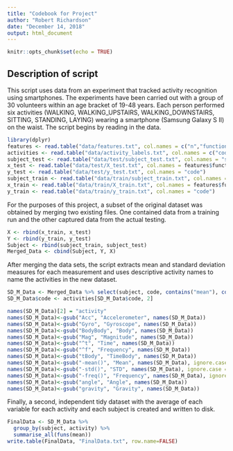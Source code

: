 ---
title: "Codebook for Project"
author: "Robert Richardson"
date: "December 14, 2018"
output: html_document
---

```{r setup, include=FALSE}
knitr::opts_chunk$set(echo = TRUE)
```

## Description of script


This script uses data from an experiment that tracked activity recognition using smartphones. The experiments have been carried out with a group of 30 volunteers within an age bracket of 19-48 years. Each person performed six activities (WALKING, WALKING_UPSTAIRS, WALKING_DOWNSTAIRS, SITTING, STANDING, LAYING) wearing a smartphone (Samsung Galaxy S II) on the waist. The script begins by reading in the data.

```{r}
library(dplyr)
features <- read.table("data/features.txt", col.names = c("n","functions"))
activities <- read.table("data/activity_labels.txt", col.names = c("code", "activity"))
subject_test <- read.table("data/test/subject_test.txt", col.names = "subject")
x_test <- read.table("data/test/X_test.txt", col.names = features$functions)
y_test <- read.table("data/test/y_test.txt", col.names = "code")
subject_train <- read.table("data/train/subject_train.txt", col.names = "subject")
x_train <- read.table("data/train/X_train.txt", col.names = features$functions)
y_train <- read.table("data/train/y_train.txt", col.names = "code")
```


For the purposes of this project, a subset of the original dataset was obtained by merging two existing files. One contained data from a training run and the other captured data from the actual testing. 

```{r}

X <- rbind(x_train, x_test)
Y <- rbind(y_train, y_test)
Subject <- rbind(subject_train, subject_test)
Merged_Data <- cbind(Subject, Y, X)
```


After merging the data sets, the script extracts mean and standard deviation measures for each measurement and uses descriptive activity names to name the activities in the new dataset.

```{r}
SD_M_Data <- Merged_Data %>% select(subject, code, contains("mean"), contains("std"))
SD_M_Data$code <- activities[SD_M_Data$code, 2]

names(SD_M_Data)[2] = "activity"
names(SD_M_Data)<-gsub("Acc", "Accelerometer", names(SD_M_Data))
names(SD_M_Data)<-gsub("Gyro", "Gyroscope", names(SD_M_Data))
names(SD_M_Data)<-gsub("BodyBody", "Body", names(SD_M_Data))
names(SD_M_Data)<-gsub("Mag", "Magnitude", names(SD_M_Data))
names(SD_M_Data)<-gsub("^t", "Time", names(SD_M_Data))
names(SD_M_Data)<-gsub("^f", "Frequency", names(SD_M_Data))
names(SD_M_Data)<-gsub("tBody", "TimeBody", names(SD_M_Data))
names(SD_M_Data)<-gsub("-mean()", "Mean", names(SD_M_Data), ignore.case = TRUE)
names(SD_M_Data)<-gsub("-std()", "STD", names(SD_M_Data), ignore.case = TRUE)
names(SD_M_Data)<-gsub("-freq()", "Frequency", names(SD_M_Data), ignore.case = TRUE)
names(SD_M_Data)<-gsub("angle", "Angle", names(SD_M_Data))
names(SD_M_Data)<-gsub("gravity", "Gravity", names(SD_M_Data))
```


Finally, a second, independent tidy dataset with the average of each variable for each activity and each subject is created and written to disk.

```{r}
FinalData <- SD_M_Data %>%
  group_by(subject, activity) %>%
  summarise_all(funs(mean))
write.table(FinalData, "FinalData.txt", row.name=FALSE)
```



